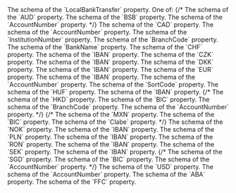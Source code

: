 
<ResponseField name="LocalBankTransfer" type="object">
The schema of the `LocalBankTransfer` property. One of:
<Tabs>
{/* <Tab title="AUD">
  <ResponseField name="AUD" type="object">
  The schema of the `AUD` property.
  <Expandable title="properties" defaultOpen>
    <ResponseField name="BSB" type="object">
    The schema of the `BSB` property.
    <Expandable title="properties">
    <RequiredResponse/>
    <MaxLengthResponse/>
    <MinLengthResponse/>
    <PatternResponse/>
    <LabelResponse/>
    <EndUserDisplayResponse/>
    </Expandable>
    </ResponseField>
    <ResponseField name="AccountNumber" type="object">
    The schema of the `AccountNumber` property.
    <Expandable title="properties">
    <RequiredResponse/>
    <MaxLengthResponse/>
    <MinLengthResponse/>
    <PatternResponse/>
    <LabelResponse/>
    <EndUserDisplayResponse/>
    </Expandable>
    </ResponseField>
  </Expandable>
  </ResponseField>
</Tab> */}
<Tab title="CAD">
  <ResponseField name="CAD" type="object">
  The schema of the `CAD` property.
  <Expandable title="properties" defaultOpen>
    <ResponseField name="AccountNumber" type="object">
    The schema of the `AccountNumber` property.
    <Expandable title="properties">
    <RequiredResponse/>
    <MaxLengthResponse/>
    <MinLengthResponse/>
    <PatternResponse/>
    <LabelResponse/>
    <EndUserDisplayResponse/>
    </Expandable>
    </ResponseField>
    <ResponseField name="InstitutionNumber" type="object">
    The schema of the `InstitutionNumber` property.
    <Expandable title="properties">
    <RequiredResponse/>
    <MaxLengthResponse/>
    <MinLengthResponse/>
    <PatternResponse/>
    <LabelResponse/>
    <EndUserDisplayResponse/>
    </Expandable>
    </ResponseField>
    <ResponseField name="BranchCode" type="object">
    The schema of the `BranchCode` property.
    <Expandable title="properties">
    <RequiredResponse/>
    <MaxLengthResponse/>
    <MinLengthResponse/>
    <PatternResponse/>
    <LabelResponse/>
    <EndUserDisplayResponse/>
    </Expandable>
    </ResponseField>
    <ResponseField name="BankName" type="object">
    The schema of the `BankName` property.
    <Expandable title="properties">
    <RequiredResponse/>
    <MaxLengthResponse/>
    <MinLengthResponse/>
    </Expandable>
    </ResponseField>
  </Expandable>
  </ResponseField>
</Tab>
<Tab title="CHF">
  <ResponseField name="CHF" type="object">
  The schema of the `CHF` property.
  <Expandable title="properties" defaultOpen>
    <ResponseField name="IBAN" type="object">
    The schema of the `IBAN` property.
    <Expandable title="properties">
    <RequiredResponse/>
    <MaxLengthResponse/>
    <PatternResponse/>
    <LabelResponse/>
    <EndUserDisplayResponse/>
    </Expandable>
    </ResponseField>
  </Expandable>
  </ResponseField>
</Tab>
<Tab title="CZK">
  <ResponseField name="CZK" type="object">
  The schema of the `CZK` property.
  <Expandable title="properties" defaultOpen>
    <ResponseField name="IBAN" type="object">
    The schema of the `IBAN` property.
    <Expandable title="properties">
    <RequiredResponse/>
    <MaxLengthResponse/>
    <PatternResponse/>
    <LabelResponse/>
    <EndUserDisplayResponse/>
    </Expandable>
    </ResponseField>
  </Expandable>
  </ResponseField>
</Tab>
<Tab title="DKK">
  <ResponseField name="DKK" type="object">
  The schema of the `DKK` property.
  <Expandable title="properties" defaultOpen>
    <ResponseField name="IBAN" type="object">
    The schema of the `IBAN` property.
    <Expandable title="properties">
    <RequiredResponse/>
    <MaxLengthResponse/>
    <PatternResponse/>
    <LabelResponse/>
    <EndUserDisplayResponse/>
    </Expandable>
    </ResponseField>
  </Expandable>
  </ResponseField>
</Tab>
<Tab title="EUR">
  <ResponseField name="EUR" type="object">
  The schema of the `EUR` property.
  <Expandable title="properties" defaultOpen>
    <ResponseField name="IBAN" type="object">
    The schema of the `IBAN` property.
    <Expandable title="properties">
    <RequiredResponse/>
    <MaxLengthResponse/>
    <PatternResponse/>
    <LabelResponse/>
    <EndUserDisplayResponse/>
    </Expandable>
    </ResponseField>
  </Expandable>
  </ResponseField>
</Tab>
<Tab title="GBP">
  <ResponseField name="GBP" type="object">
  <Expandable title="properties" defaultOpen>
    <ResponseField name="AccountNumber" type="object">
    The schema of the `AccountNumber` property.
    <Expandable title="properties">
    <RequiredResponse/>
    <MaxLengthResponse/>
    <MinLengthResponse/>
    <PatternResponse/>
    <LabelResponse/>
    <EndUserDisplayResponse/>
    </Expandable>
    </ResponseField>
    <ResponseField name="SortCode" type="object">
    The schema of the `SortCode` property.
    <Expandable title="properties">
    <RequiredResponse/>
    <MaxLengthResponse/>
    <MinLengthResponse/>
    <PatternResponse/>
    <LabelResponse/>
    <EndUserDisplayResponse/>
    </Expandable>
    </ResponseField>
  </Expandable>
  </ResponseField>
</Tab>
<Tab title="HUF">
  <ResponseField name="HUF" type="object">
  The schema of the `HUF` property.
  <Expandable title="properties" defaultOpen>
    <ResponseField name="IBAN" type="object">
    The schema of the `IBAN` property.
    <Expandable title="properties">
    <RequiredResponse/>
    <MaxLengthResponse/>
    <PatternResponse/>
    <LabelResponse/>
    <EndUserDisplayResponse/>
    </Expandable>
    </ResponseField>
  </Expandable>
  </ResponseField>
</Tab>
{/* <Tab title="HKD">
  <ResponseField name="HKD" type="object">
  The schema of the `HKD` property.
  <Expandable title="properties" defaultOpen>
    <ResponseField name="BIC" type="object">
    The schema of the `BIC` property.
    <Expandable title="properties">
    <RequiredResponse/>
    <MaxLengthResponse/>
    <MinLengthResponse/>
    <PatternResponse/>
    <LabelResponse/>
    <EndUserDisplayResponse/>
    </Expandable>
    </ResponseField>
    <ResponseField name="BranchCode" type="object">
    The schema of the `BranchCode` property.
    <Expandable title="properties">
    <RequiredResponse/>
    <MaxLengthResponse/>
    <MinLengthResponse/>
    <PatternResponse/>
    <LabelResponse/>
    <EndUserDisplayResponse/>
    </Expandable>
    </ResponseField>
    <ResponseField name="AccountNumber" type="object">
    The schema of the `AccountNumber` property.
    <Expandable title="properties">
    <RequiredResponse/>
    <MaxLengthResponse/>
    <MinLengthResponse/>
    <PatternResponse/>
    <LabelResponse/>
    <EndUserDisplayResponse/>
    </Expandable>
    </ResponseField>
  </Expandable>
  </ResponseField>
</Tab> */}
{/* <Tab title="MXN">
  <ResponseField name="MXN" type="object">
  The schema of the `MXN` property.
  <Expandable title="properties" defaultOpen>
    <ResponseField name="BIC" type="object">
    The schema of the `BIC` property.
    <Expandable title="properties">
    <RequiredResponse/>
    <MaxLengthResponse/>
    <MinLengthResponse/>
    <PatternResponse/>
    <LabelResponse/>
    <EndUserDisplayResponse/>
    </Expandable>
    </ResponseField>
    <ResponseField name="Clabe" type="object">
    The schema of the `Clabe` property.
    <Expandable title="properties">
    <RequiredResponse/>
    <MaxLengthResponse/>
    <MinLengthResponse/>
    <PatternResponse/>
    <LabelResponse/>
    <EndUserDisplayResponse/>
    </Expandable>
    </ResponseField>
  </Expandable>
  </ResponseField>
</Tab> */}
<Tab title="NOK">
  <ResponseField name="NOK" type="object">
  The schema of the `NOK` property.
  <Expandable title="properties" defaultOpen>
    <ResponseField name="IBAN" type="object">
    The schema of the `IBAN` property.
    <Expandable title="properties">
    <RequiredResponse/>
    <MaxLengthResponse/>
    <PatternResponse/>
    <LabelResponse/>
    <EndUserDisplayResponse/>
    </Expandable>
    </ResponseField>
  </Expandable>
  </ResponseField>
</Tab>
<Tab title="PLN">
  <ResponseField name="PLN" type="object">
  The schema of the `PLN` property.
  <Expandable title="properties" defaultOpen>
    <ResponseField name="IBAN" type="object">
    The schema of the `IBAN` property.
    <Expandable title="properties">
    <RequiredResponse/>
    <MaxLengthResponse/>
    <PatternResponse/>
    <LabelResponse/>
    <EndUserDisplayResponse/>
    </Expandable>
    </ResponseField>
  </Expandable>
  </ResponseField>
</Tab>
<Tab title="RON">
  <ResponseField name="RON" type="object">
  The schema of the `RON` property.
  <Expandable title="properties" defaultOpen>
    <ResponseField name="IBAN" type="object">
    The schema of the `IBAN` property.
    <Expandable title="properties">
    <RequiredResponse/>
    <MaxLengthResponse/>
    <PatternResponse/>
    <LabelResponse/>
    <EndUserDisplayResponse/>
    </Expandable>
    </ResponseField>
  </Expandable>
  </ResponseField>
</Tab>
<Tab title="SEK">
  <ResponseField name="SEK" type="object">
  The schema of the `SEK` property.
  <Expandable title="properties" defaultOpen>
    <ResponseField name="IBAN" type="object">
    The schema of the `IBAN` property.
    <Expandable title="properties">
    <RequiredResponse/>
    <MaxLengthResponse/>
    <PatternResponse/>
    <LabelResponse/>
    <EndUserDisplayResponse/>
    </Expandable>
    </ResponseField>
  </Expandable>
  </ResponseField>
</Tab>
{/* <Tab title="SGD">
  <ResponseField name="SGD" type="object">
  The schema of the `SGD` property.
  <Expandable title="properties" defaultOpen>
    <ResponseField name="BIC" type="object">
    The schema of the `BIC` property.
    <Expandable title="properties">
    <RequiredResponse/>
    <MaxLengthResponse/>
    <MinLengthResponse/>
    <PatternResponse/>
    <LabelResponse/>
    <EndUserDisplayResponse/>
    </Expandable>
    </ResponseField>
    <ResponseField name="AccountNumber" type="object">
    The schema of the `AccountNumber` property.
    <Expandable title="properties">
    <RequiredResponse/>
    <MaxLengthResponse/>
    <MinLengthResponse/>
    <PatternResponse/>
    <LabelResponse/>
    <EndUserDisplayResponse/>
    </Expandable>
    </ResponseField>
  </Expandable>
  </ResponseField>
</Tab> */}
<Tab title="USD">
  <ResponseField name="USD" type="object">
  The schema of the `USD` property.
  <Expandable title="properties" defaultOpen>
    <ResponseField name="AccountNumber" type="object">
    The schema of the `AccountNumber` property.
    <Expandable title="properties">
    <RequiredResponse/>
    <MaxLengthResponse/>
    <MinLengthResponse/>
    <PatternResponse/>
    <LabelResponse/>
    <EndUserDisplayResponse/>
    </Expandable>
    </ResponseField>
    <ResponseField name="ABA" type="object">
    The schema of the `ABA` property.
    <Expandable title="properties">
    <RequiredResponse/>
    <MaxLengthResponse/>
    <MinLengthResponse/>
    <PatternResponse/>
    <LabelResponse/>
    <EndUserDisplayResponse/>
    </Expandable>
    </ResponseField>
    <ResponseField name="FFC" type="object">
    The schema of the `FFC` property.
    <Expandable title="properties">
    <RequiredResponse/>
    <MaxLengthResponse/>
    <MinLengthResponse/>
    <PatternResponse/>
    <LabelResponse/>
    <EndUserDisplayResponse/>
    </Expandable>
    </ResponseField>
  </Expandable>
  </ResponseField>
</Tab>
</Tabs>
</ResponseField>